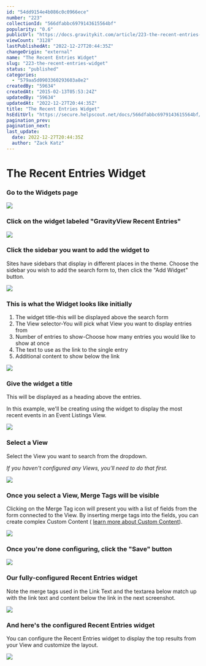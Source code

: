 ```yaml
---
id: "54dd9154e4b086c0c0966ece"
number: "223"
collectionId: "566dfabbc6979143615564bf"
popularity: "0.6"
publicUrl: "https://docs.gravitykit.com/article/223-the-recent-entries-widget"
viewCount: "3128"
lastPublishedAt: "2022-12-27T20:44:35Z"
changeOrigin: "external"
name: "The Recent Entries Widget"
slug: "223-the-recent-entries-widget"
status: "published"
categories: 
  - "579aa5d0903360293603a8e2"
createdBy: "59634"
createdAt: "2015-02-13T05:53:24Z"
updatedBy: "59634"
updatedAt: "2022-12-27T20:44:35Z"
title: "The Recent Entries Widget"
hsEditUrl: "https://secure.helpscout.net/docs/566dfabbc6979143615564bf/article/54dd9154e4b086c0c0966ece"
pagination_prev: 
pagination_next: 
last_update:
  date: 2022-12-27T20:44:35Z
  author: "Zack Katz"
---
```


# The Recent Entries Widget



### Go to the Widgets page

![](https://www.gravitykit.com/wp-content/uploads/2018/01/go-to-the-widgets-page.png?1423806767)

### Click on the widget labeled "GravityView Recent Entries"

![](https://www.gravitykit.com/wp-content/uploads/2018/01/click-on-the-widget-labeled-gravityview-recent-entries-.png?1423806768)

### Click the sidebar you want to add the widget to

Sites have sidebars that display in different places in the theme. Choose the sidebar you wish to add the search form to, then click the "Add Widget" button.

![](https://www.gravitykit.com/wp-content/uploads/2018/01/click-the-sidebar-you-want-to-add-the-widget-to.png?1423806770)

### This is what the Widget looks like initially

1. The widget title-this will be displayed above the search form
2. The View selector-You will pick what View you want to display entries from
3. Number of entries to show-Choose how many entries you would like to show at once
4. The text to use as the link to the single entry
5. Additional content to show below the link

![](https://www.gravitykit.com/wp-content/uploads/2018/01/this-is-what-the-widget-looks-like-initially.png?1423806770)

### Give the widget a title

This will be displayed as a heading above the entries.

In this example, we'll be creating using the widget to display the most recent events in an Event Listings View.

![](https://www.gravitykit.com/wp-content/uploads/2018/01/give-the-widget-a-title.png?1423806771)

### Select a View

Select the View you want to search from the dropdown.

*If you haven't configured any Views, you'll need to do that first.*

![](https://www.gravitykit.com/wp-content/uploads/2018/01/select-a-view.png?1423806772)

### Once you select a View, Merge Tags will be visible

Clicking on the Merge Tag icon will present you with a list of fields from the form connected to the View. By inserting merge tags into the fields, you can create complex Custom Content ( [learn more about Custom Content](https://docs.gravitykit.com/article/111-using-the-custom-content-field)).

![](https://www.gravitykit.com/wp-content/uploads/2018/01/once-you-select-a-view-merge-tags-will-be-visible.png?1423806773)

### Once you're done configuring, click the "Save" button

![](https://www.gravitykit.com/wp-content/uploads/2018/01/once-you-re-done-configuring-click-the-save-button.png?1423806773)

### Our fully-configured Recent Entries widget

Note the merge tags used in the Link Text and the textarea below match up with the link text and content below the link in the next screenshot.

![](https://www.gravitykit.com/wp-content/uploads/2018/01/our-fully-configured-recent-entries-widget.png?1423806774)

### And here's the configured Recent Entries widget

You can configure the Recent Entries widget to display the top results from your View and customize the layout.

![](https://www.gravitykit.com/wp-content/uploads/2018/01/and-here-s-the-configured-recent-entries-widget.png?1423806775)


